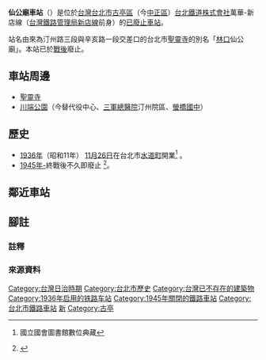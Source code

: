{{NoteTA |G1=Transport |G2=Railway}}
{{Infobox_Station
|name={{lang|ja|仙公廟}} <ref name="鐵道停車場一覽">{{Cite book |url=https://dl.ndl.go.jp/info:ndljp/pid/1207554/296 |title=鐵道停車場一覽. 昭和12年10月1日現在 |year=1937年12月 |publisher=[[國立國會圖書館|國立國會圖書館]] |page=頁538 |author=[[鐵道省_(日本)|鐵道省]] |access-date=2021-03-13 |archive-date=2020-01-30 |archive-url=https://web.archive.org/web/20200130193542/https://dl.ndl.go.jp/info:ndljp/pid/1207554 }}{{ja icon}}</ref><br />せんこうびょう {{notetag|日治時期假名引自{{ja icon}}{{Cite book |url=https://dl.ndl.go.jp/info:ndljp/pid/1207554/296 |title=鐵道停車場一覽. 昭和12年10月1日現在 |year=1937年12月 |publisher=[[國立國會圖書館|國立國會圖書館]] |page=頁538 |author=[[鐵道省_(日本)|鐵道省]] |access-date=2021-03-13 |archive-date=2020-01-30 |archive-url=https://web.archive.org/web/20200130193542/https://dl.ndl.go.jp/info:ndljp/pid/1207554 }}}}<br>Senkōbyō
|linecolour=#0008BD
|image=
|caption=
|operator=[[臺北鐵道株式會社|臺北鐵道株式會社]]
|line=[[臺鐵新店線|新店線]]
|address={{TWN-JPN}}[[臺北市_(州轄市)|臺北市]][[水道町|水道町]]
|opened=昭和11年(1936年)11月27日
|closed=1945年10月31日
|structure=平面車站
|architectural_style=
|classification=招呼
|commercial_code=
|distance=3.4（[[萬華車站|萬華]]起）
|前一站=[[古亭站#歷史|古亭]]
|後一站=[[水源地車站|水源地]]
|前一站距離=0.8
|後一站距離=0.5
}}

{{Taiwanese|hanji=仙公廟|english=Senkobyo|tsuin=ㄒㄧㄢˉ ㄍㄨㄥˉ ㄇㄧㄠˋ |poj=Sian-kong-biō |kana=せんこうびょう}}

'''仙公廟車站'''（{{jpn|hg=せんこうびょう-|rm=Senkōbyō-|f=h}}）是位於[[臺灣|台灣]][[臺北市|台北市]][[古亭區|古亭區]]（今[[中正區_(臺北市)|中正區]]）[[台北鐵道株式會社|台北鐵道株式會社]]萬華-新店線（[[臺灣鐵路管理局|台灣鐵路管理局]][[新店線_(台鐵)|新店線]]前身）的[[廢站|已廢止車站]]。

站名由來為汀州路三段與辛亥路一段交差口的台北市[[聖靈寺|聖靈寺]]的別名「[[林口_(臺北市)|林口]]仙公廟」。本站已於[[臺灣戰後時期|戰後]]廢止。

== 車站周邊 ==
* [[聖靈寺|聖靈寺]]
* [[川端公園|川端公園]]（今替代役中心、[[三軍總醫院|三軍總醫院]]汀州院區、[[螢橋國中|螢橋國中]]{{notetag|面對汀洲路的校門側，有以新店線枕木製成的的圍牆，並有銘牌記載了新店線的沿革。}}）

== 歷史 ==
* [[1936年|1936年]]（昭和11年） [[11月26日|11月26日]]在台北市[[水道町|水道町]]開業<ref>{{Cite book|url=https://dl.ndl.go.jp/info:ndljp/pid/1114169/258|page=325|title=台湾総督府交通局鉄道年報. 第40 (昭和13年度)|year=1939-12-20|publisher=台灣総督府交通局鐵道部|accessdate=2019-02-17|archive-date=2022-05-02|archive-url=https://web.archive.org/web/20220502114756/https://dl.ndl.go.jp/info:ndljp/pid/1114169/258}} 國立國會圖書館數位典藏</ref> {{r|鐵道停車場一覽}} 。
* [[1945年|1945年-]]終戰後不久即廢止 <ref>{{Cite journal |url=https://www.culture.ntpc.gov.tw/files/file_pool/1/0J004631202311685842/%E6%96%B0%E5%8C%97%E5%B8%82%E6%96%87%E5%8C%96%E5%AD%A3%E5%88%8A30%E6%9C%9F%E9%9B%BB%E5%AD%90%E6%9B%B8.pdf |journal=新北市文化季刊 |volume=Vol.30 |pages=頁51 |title=沿著鐵道聽故事 萬新鐵路的前世今生 |publisher=新北市政府 |author=何文賢 |year=2018年12月 |issn=1812-9099 |accessdate=2019-02-17 |archive-date=2019-02-20 |archive-url=https://web.archive.org/web/20190220003239/https://www.culture.ntpc.gov.tw/files/file_pool/1/0J004631202311685842/%E6%96%B0%E5%8C%97%E5%B8%82%E6%96%87%E5%8C%96%E5%AD%A3%E5%88%8A30%E6%9C%9F%E9%9B%BB%E5%AD%90%E6%9B%B8.pdf }}</ref>。

== 鄰近車站 ==
{{start rail box|[[台北鐵道株式會社|台北鐵道株式會社]]}}
{{s-abandoned|[[古亭站#歷史|古亭車站]]}}
{{s-line|[[新店線_(台鐵)|新店線]]|（廢止）|#0008BD}}
{{s-abandoned|[[水源地車站|水源地車站]]}}
{{end box}}

==腳註==
===註釋===
{{notefoot}}
===來源資料===
{{reflist}}

{{台灣鐵路新店線}}
[[Category:台灣日治時期|Category:台灣日治時期]]
[[Category:台北市歷史|Category:台北市歷史]]
[[Category:台灣已不存在的建築物|Category:台灣已不存在的建築物]]
[[Category:1936年启用的铁路车站|Category:1936年启用的铁路车站]]
[[Category:1945年關閉的鐵路車站|Category:1945年關閉的鐵路車站]]
[[Category:台北市鐵路車站|Category:台北市鐵路車站]]
[[Category:台灣鐵路廢站|新]]
[[Category:古亭|Category:古亭]]